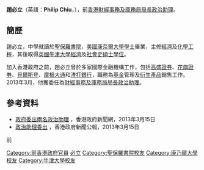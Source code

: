 {{no footnotes|time=2013-06-08T05:34:20+00:00}}
'''趙必立'''（英語：'''Philip Chiu'''，{{bd|1978年}}），前[[香港|香港]][[財經事務及庫務局局長|財經事務及庫務局局長]][[政治助理|政治助理]]。

==簡歷==
趙必立，中學就讀於[[聖保羅書院|聖保羅書院]]，[[美國|美國]][[康奈爾大學|康奈爾大學]][[學士|學士]]畢業，主修[[經濟|經濟]]及[[化學工程|化學工程]]，其後取得[[英國|英國]][[牛津大學|牛津大學]][[經濟|經濟]]及[[社會史|社會史]][[碩士|碩士]][[學位|學位]]。

加入香港政府之前，趙必立曾於多家國際金融機構工作，包括[[高盛證券|高盛證券]]、[[花旗證券|花旗證券]]、[[貝爾斯登|貝爾斯登]]、[[摩根大通|摩根大通]]和[[渣打銀行|渣打銀行]]，職務為[[基金|基金]]管理及[[衍生產品|衍生產品]]銷售工作。2013年3月，他獲委任為[[財經事務及庫務局局長|財經事務及庫務局局長]][[政治助理|政治助理]]。

==參考資料==
*[http://www.news.gov.hk/tc/categories/admin/html/2013/03/20130315_114434.shtml 政府委出兩名政治助理] {{Wayback|url=http://www.news.gov.hk/tc/categories/admin/html/2013/03/20130315_114434.shtml |date=20130320182349 }}，香港政府新聞網，2013年3月15日
*[http://www.info.gov.hk/gia/general/201303/15/P201303150250.htm 政治助理委出] {{Wayback|url=http://www.info.gov.hk/gia/general/201303/15/P201303150250.htm |date=20131216131210 }}，香港政府新聞公報，2013年3月15日

{{start box}}
{{s-gov}}
{{s-before|[[伍潔鏇|伍潔鏇]] }}
{{s-title|[[File:Hong_Kong_SAR_Regional_Emblem.svg|22px]][[財經事務及庫務局|財經事務及庫務局政治助理]]|2013年3月18日—2017年6月30日}}
{{s-after|[[楊寶蓮|楊寶蓮]]}}
{{end box}}
{{HK-poli-bio-stub}}
前
{{DEFAULTSORT: Chiu, Philip}}
[[Category:前香港政府官員|Category:前香港政府官員]]
[[Category:趙姓|必立]]
[[Category:聖保羅書院校友|Category:聖保羅書院校友]]
[[Category:康乃爾大學校友|Category:康乃爾大學校友]]
[[Category:牛津大學校友|Category:牛津大學校友]]